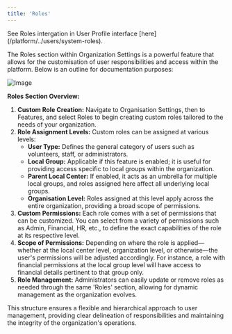 ```yaml
---
title: 'Roles'
---
```


<Info>
See Roles intergation in User Profile interface [here](/platform/../users/system-roles).
</Info>

The Roles section within Organization Settings is a powerful feature that allows for the customisation of user responsibilities and access within the platform. Below is an outline for documentation purposes:

![Image](/images/platform/Screenshot-2024-02-28-at-12.26.37.png)

**Roles Section Overview:**

1. **Custom Role Creation:** Navigate to Organisation Settings, then to Features, and select Roles to begin creating custom roles tailored to the needs of your organization.
2. **Role Assignment Levels:** Custom roles can be assigned at various levels:
   * **User Type:** Defines the general category of users such as volunteers, staff, or administrators.
   * **Local Group:** Applicable if this feature is enabled; it is useful for providing access specific to local groups within the organization.
   * **Parent Local Center:** If enabled, it acts as an umbrella for multiple local groups, and roles assigned here affect all underlying local groups.
   * **Organisation Level:** Roles assigned at this level apply across the entire organization, providing a broad scope of permissions.
3. **Custom Permissions:** Each role comes with a set of permissions that can be customized. You can select from a variety of permissions such as Admin, Financial, HR, etc., to define the exact capabilities of the role at its respective level.
4. **Scope of Permissions:** Depending on where the role is applied—whether at the local center level, organization level, or otherwise—the user's permissions will be adjusted accordingly. For instance, a role with financial permissions at the local group level will have access to financial details pertinent to that group only.
5. **Role Management:** Administrators can easily update or remove roles as needed through the same 'Roles' section, allowing for dynamic management as the organization evolves.

This structure ensures a flexible and hierarchical approach to user management, providing clear delineation of responsibilities and maintaining the integrity of the organization's operations.